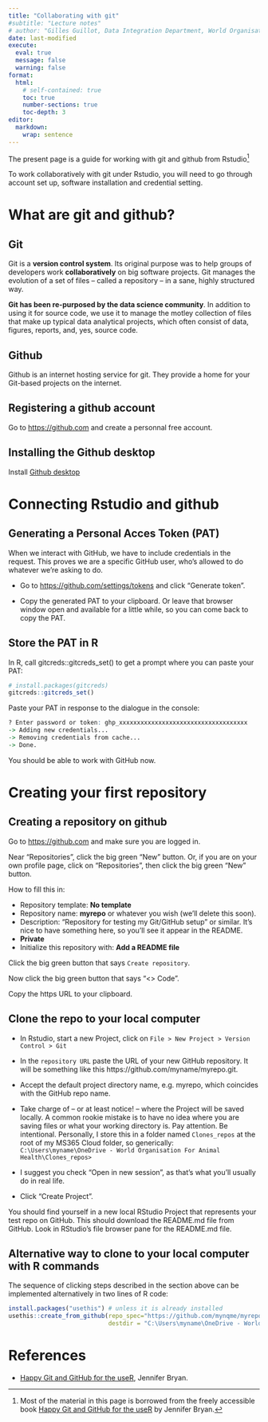 ```yaml
---
title: "Collaborating with git" 
#subtitle: "Lecture notes"
# author: "Gilles Guillot, Data Integration Department, World Organisation for Animal Health"
date: last-modified
execute: 
  eval: true
  message: false
  warning: false
format:
  html:
    # self-contained: true
    toc: true
    number-sections: true 
    toc-depth: 3
editor: 
  markdown: 
    wrap: sentence
---
```


The present page is a guide for working with git and github from Rstudio[^1]

[^1]: Most of the material in this page is borrowed from the freely accessible book [Happy Git and GitHub for the useR](https://happygitwithr.com) by Jennifer Bryan.

To work collaboratively with git under Rstudio, you will need to go through account set up, software installation and credential setting.

# What are git and github?

## Git

Git is a **version control system**.
Its original purpose was to help groups of developers work **collaboratively** on big software projects.
Git manages the evolution of a set of files – called a repository – in a sane, highly structured way.

**Git has been re-purposed by the data science community**.
In addition to using it for source code, we use it to manage the motley collection of files that make up typical data analytical projects, which often consist of data, figures, reports, and, yes, source code.

## Github

Github is an internet hosting service for git.
They provide a home for your Git-based projects on the internet.

## Registering a github account

Go to <https://github.com> and create a personnal free account.

## Installing the Github desktop

Install [Github desktop](https://desktop.github.com/download/)

# Connecting Rstudio and github

## Generating a Personal Acces Token (PAT)

When we interact with GitHub, we have to include credentials in the request.
This proves we are a specific GitHub user, who’s allowed to do whatever we’re asking to do.

-   Go to <https://github.com/settings/tokens> and click “Generate token”.

<!-- * Select “repo”, “user”, and “workflow”. -->

-   Copy the generated PAT to your clipboard. Or leave that browser window open and available for a little while, so you can come back to copy the PAT.

## Store the PAT in R

In R, call gitcreds::gitcreds_set() to get a prompt where you can paste your PAT:

```r
# install.packages(gitcreds)
gitcreds::gitcreds_set()
```

Paste your PAT in response to the dialogue in the console:

```r
? Enter password or token: ghp_xxxxxxxxxxxxxxxxxxxxxxxxxxxxxxxxxxxx
-> Adding new credentials...
-> Removing credentials from cache...
-> Done.
```

You should be able to work with GitHub now.

# Creating your first repository

## Creating a repository on github

Go to <https://github.com> and make sure you are logged in.

Near “Repositories”, click the big green “New” button.
Or, if you are on your own profile page, click on “Repositories”, then click the big green “New” button.

How to fill this in:

-   Repository template: **No template**
-   Repository name: **myrepo** or whatever you wish (we’ll delete this soon).
-   Description: “Repository for testing my Git/GitHub setup” or similar. It’s nice to have something here, so you’ll see it appear in the README.
-   **Private**
-   Initialize this repository with: **Add a README file**

Click the big green button that says `Create repository`.

Now click the big green button that says “\<\> Code”.

Copy the https URL to your clipboard.

## Clone the repo to your local computer

-   In Rstudio, start a new Project, click on `File > New Project > Version Control > Git`

-   In the `repository URL` paste the URL of your new GitHub repository.
    It will be something like this https://github.com/myname/myrepo.git.

-   Accept the default project directory name, e.g. myrepo, which coincides with the GitHub repo name.

-   Take charge of – or at least notice!
    – where the Project will be saved locally.
    A common rookie mistake is to have no idea where you are saving files or what your working directory is.
    Pay attention.
    Be intentional.
    Personally, I store this in a folder named `Clones_repos` at the root of my MS365 Cloud folder, so generically: `C:\Users\myname\OneDrive - World Organisation For Animal Health\Clones_repos>`

-   I suggest you check “Open in new session”, as that’s what you’ll usually do in real life.

-   Click “Create Project”.

You should find yourself in a new local RStudio Project that represents your test repo on GitHub.
This should download the README.md file from GitHub.
Look in RStudio’s file browser pane for the README.md file.

## Alternative way to clone to your local computer with R commands

The sequence of clicking steps described in the section above can be implemented alternatively in two lines of R code:

```r
install.packages("usethis") # unless it is already installed
usethis::create_from_github(repo_spec="https://github.com/mynqme/myrepo.git",
                            destdir = "C:\Users\myname\OneDrive - World Organisation For Animal Health\Clones_repos")
```

# References


- [Happy Git and GitHub for the useR](https://happygitwithr.com),  Jennifer Bryan.